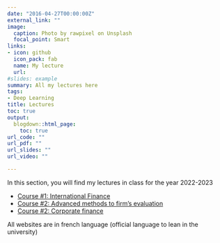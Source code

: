```yaml
---
date: "2016-04-27T00:00:00Z"
external_link: ""
image:
  caption: Photo by rawpixel on Unsplash
  focal_point: Smart
links:
- icon: github
  icon_pack: fab
  name: My lecture
  url: 
#slides: example
summary: All my lectures here
tags:
- Deep Learning
title: Lectures
toc: true
output:
  blogdown::html_page:
    toc: true
url_code: ""
url_pdf: ""
url_slides: ""
url_video: ""

---
```

In this section, you will find my lectures in class for the year 2022-2023 


- [Course #1: International Finance ](https://foha2001.github.io/financeinternationale-website/)
- [Course #2: Advanced methods to firm's evaluation ](https://foha2001.github.io/MAEE/)
- [Course #2: Corporate finance ](https://foha2001.github.io/finance-d-entreprise/)

All websites are in french language (official language to lean in the university)








